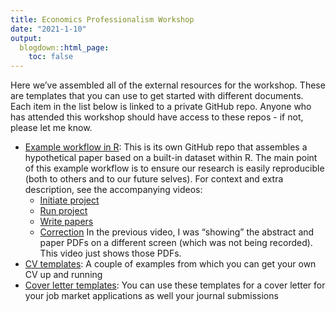 ```yaml
---
title: Economics Professionalism Workshop
date: "2021-1-10"
output:
  blogdown::html_page:
    toc: false
---
```


Here we've assembled all of the external resources for the workshop. These are templates that you can use to get started with different documents. Each item in the list below is linked to a private GitHub repo. Anyone who has attended this workshop should have access to these repos - if not, please let me know.

- [Example workflow in R](https://github.com/imccart/test-project): This is its own GitHub repo that assembles a hypothetical paper based on a built-in dataset within R. The main point of this example workflow is to ensure our research is easily reproducible (both to others and to our future selves). For context and extra description, see the accompanying videos:
    + [Initiate project](https://youtu.be/uLap5OxKSB0)
    + [Run project](https://youtu.be/-DRmq7tfa0Y)
    + [Write papers](https://youtu.be/w-VTCmgJ0m8)
    + [Correction](https://youtu.be/n7gzKD1F0Yg) In the previous video, I was "showing" the abstract and paper PDFs on a different screen (which was not being recorded). This video just shows those PDFs.
- [CV templates](https://github.com/imccart/phd-workshop-template/tree/master/cv): A couple of examples from which you can get your own CV up and running
- [Cover letter templates](https://github.com/imccart/phd-workshop-template/tree/master/cover-letter): You can use these templates for a cover letter for your job market applications as well your journal submissions